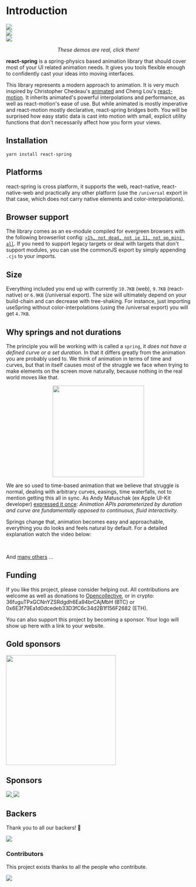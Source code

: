 # Introduction

<div id="intro-demos">
  <div className="demo-cell">
    <a href="https://codesandbox.io/embed/n9vo1my91p">
      <img src="https://i.imgur.com/tg1mN1F.gif" className="laptop" />
    </a>
  </div>
  <a href="https://codesandbox.io/embed/j0y0vpz59">
    <div className="demo-cell">
      <img src="https://i.imgur.com/OxGLHeT.gif" className="tablet" />
    </div>
  </a>
  <a href="https://codesandbox.io/embed/01p1kxymow">
    <div className="demo-cell">
      <img src="https://i.imgur.com/ifdCBvG.gif" className="phone" />
    </div>
  </a>
</div>
<p align="middle">
  <i>These demos are real, click them!</i>
</p>

**react-spring** is a spring-physics based animation library that should cover most of your UI related animation needs. It gives you tools flexible enough to confidently cast your ideas into moving interfaces.

This library represents a modern approach to animation. It is very much inspired by Christopher Chedeau's [animated](https://github.com/animatedjs/animated) and Cheng Lou's [react-motion](https://github.com/chenglou/react-motion). It inherits animated's powerful interpolations and performance, as well as react-motion's ease of use. But while animated is mostly imperative and react-motion mostly declarative, react-spring bridges both. You will be surprised how easy static data is cast into motion with small, explicit utility functions that don't necessarily affect how you form your views.

## Installation

```shell
yarn install react-spring
```

## Platforms

react-spring is cross platform, it supports the web, react-native, react-native-web and practically any other platform (use the `/universal` export in that case, which does not carry native elements and color-interpolations).

## Browser support

The library comes as an es-module compiled for evergreen browsers with the following browserlist config: [`>1%, not dead, not ie 11, not op_mini all`](https://browserl.ist/?q=%3E1%25%2C+not+dead%2C+not+ie+11%2C+not+op_mini+all). If you need to support legacy targets or deal with targets that don't support modules, you can use the commonJS export by simply appending `.cjs` to your imports.

## Size

Everything included you end up with currently `10.7KB` (web), `9.7KB` (react-native) or `6.9KB` (/universal export). The size will ultimately depend on your build-chain and can decrease with tree-shaking. For instance, just importing useSpring without color-interpolations (using the /universal export) you will get `4.7KB`.

## Why springs and not durations

The principle you will be working with is called a `spring`, it _does not have a defined curve or a set duration_. In that it differs greatly from the animation you are probably used to. We think of animation in terms of time and curves, but that in itself causes most of the struggle we face when trying to make elements on the screen move naturally, because nothing in the real world moves like that.

<p align="middle">
  <img height="250" src="https://i.imgur.com/7CCH51r.gif" />
</p>

We are so used to time-based animation that we believe that struggle is normal, dealing with arbitrary curves, easings, time waterfalls, not to mention getting this all in sync. As Andy Matuschak (ex Apple UI-Kit developer) [expressed it once](https://twitter.com/andy_matuschak/status/566736015188963328): _Animation APIs parameterized by duration and curve are fundamentally opposed to continuous, fluid interactivity_.

Springs change that, animation becomes easy and approachable, everything you do looks and feels natural by default. For a detailed explanation watch the video below:

<br />

And [many others](https://github.com/drcmda/react-spring/network/dependents) ...

## Funding

If you like this project, please consider helping out. All contributions are welcome as well as donations to [Opencollective](https://opencollective.com/react-spring), or in crypto: 36fuguTPxGCNnYZSRdgdh6Ea94brCAjMbH (BTC) or 0x6E3f79Ea1d0dcedeb33D3fC6c34d2B1f156F2682 (ETH).

You can also support this project by becoming a sponsor. Your logo will show up here with a link to your website.

## Gold sponsors

<a href="https://aragon.org/">
  <img
    width="300"
    src="https://wiki.aragon.org/design/logo/svg/imagetype.svg"
  />
</a>

## Sponsors

<a
  href="https://opencollective.com/react-spring/sponsor/0/website"
  target="_blank">
  <img src="https://opencollective.com/react-spring/sponsor/0/avatar.svg" />
</a>
<a
  href="https://opencollective.com/react-spring/sponsor/1/website"
  target="_blank">
  <img src="https://opencollective.com/react-spring/sponsor/1/avatar.svg" />
</a>

## Backers

Thank you to all our backers! 🙏

<a href="https://opencollective.com/react-spring#backers" target="_blank">
  <img src="https://opencollective.com/react-spring/backers.svg?width=890" />
</a>

### Contributors

This project exists thanks to all the people who contribute.

<a href="https://github.com/drcmda/react-spring/graphs/contributors">
  <img src="https://opencollective.com/react-spring/contributors.svg?width=890" />
</a>
